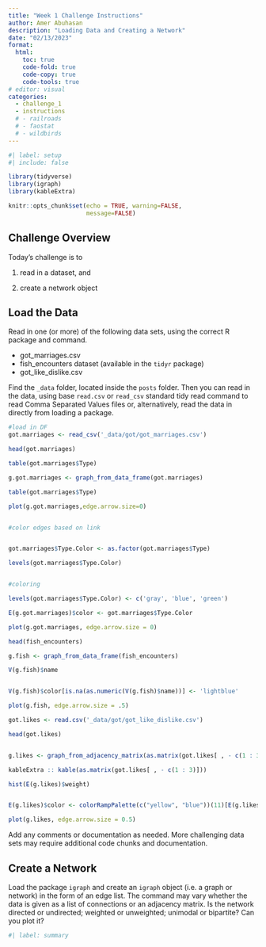 ```yaml
---
title: "Week 1 Challenge Instructions"
author: Amer Abuhasan 
description: "Loading Data and Creating a Network"
date: "02/13/2023"
format:
  html:
    toc: true
    code-fold: true
    code-copy: true
    code-tools: true
# editor: visual
categories: 
  - challenge_1
  - instructions
  # - railroads
  # - faostat
  # - wildbirds
---
```


```r
#| label: setup
#| include: false

library(tidyverse)
library(igraph)
library(kableExtra)

knitr::opts_chunk$set(echo = TRUE, warning=FALSE,
                      message=FALSE)
```

## Challenge Overview

Today's challenge is to

1) read in a dataset, and

2) create a network object

## Load the Data

Read in one (or more) of the following data sets, using the correct R package and command.

-   got_marriages.csv
-   fish_encounters dataset (available in the `tidyr` package)
-   got_like_dislike.csv

Find the `_data` folder, located inside the `posts` folder. Then you can read in the data, using base `read.csv` or `read_csv` standard tidy read command to read Comma Separated Values files or, alternatively, read the data in directly from loading a package.

```r
#load in DF
got.marriages <- read_csv('_data/got/got_marriages.csv')

head(got.marriages)

```



```r
table(got.marriages$Type)

g.got.marriages <- graph_from_data_frame(got.marriages)

table(got.marriages$Type)

plot(g.got.marriages,edge.arrow.size=0)


#color edges based on link 


got.marriages$Type.Color <- as.factor(got.marriages$Type)

levels(got.marriages$Type.Color)


#coloring 

levels(got.marriages$Type.Color) <- c('gray', 'blue', 'green')

E(g.got.marriages)$color <- got.marriages$Type.Color

plot(g.got.marriages, edge.arrow.size = 0)
```




```r
head(fish_encounters)

g.fish <- graph_from_data_frame(fish_encounters)

V(g.fish)$name


V(g.fish)$color[is.na(as.numeric(V(g.fish)$name))] <- 'lightblue'

plot(g.fish, edge.arrow.size = .5)
```
```r
got.likes <- read.csv('_data/got/got_like_dislike.csv')

head(got.likes)


g.likes <- graph_from_adjacency_matrix(as.matrix(got.likes[ , - c(1 : 3)]), mode = 'directed', weighted = TRUE)

kableExtra :: kable(as.matrix(got.likes[ , - c(1 : 3)]))

hist(E(g.likes)$weight)


E(g.likes)$color <- colorRampPalette(c("yellow", "blue"))(11)[E(g.likes)$weight + 6]

plot(g.likes, edge.arrow.size = 0.5) 
```



Add any comments or documentation as needed. More challenging data sets may require additional code chunks and documentation.

## Create a Network

Load the package `igraph` and create an `igraph` object (i.e. a graph or network) in the form of an edge list. The command may vary whether the data is given as a list of connections or an adjacency matrix. Is the network directed or undirected; weighted or unweighted; unimodal or bipartite? Can you plot it?

```r
#| label: summary
```